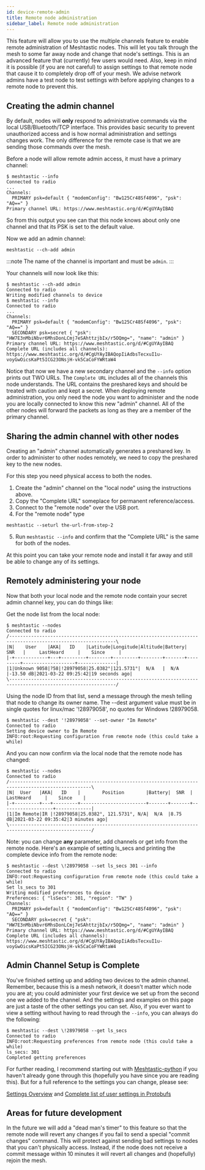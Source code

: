 ```yaml
---
id: device-remote-admin
title: Remote node administration
sidebar_label: Remote node administration
---
```


This feature will allow you to use the multiple channels feature to enable remote administration of Meshtastic nodes. This will let you talk through the mesh to some far away node and change that node's settings. This is an advanced feature that (currently) few users would need. Also, keep in mind it is possible (if you are not careful) to assign settings to that remote node that cause it to completely drop off of your mesh. We advise network admins have a test node to test settings with before applying changes to a remote node to prevent this.

## Creating the admin channel

By default, nodes will **only** respond to administrative commands via the local USB/Bluetooth/TCP interface. This provides basic security to prevent unauthorized access and is how normal administration and settings changes work. The only difference for the remote case is that we are sending those commands over the mesh.

Before a node will allow remote admin access, it must have a primary channel:

```shell title="Expected output"
$ meshtastic --info
Connected to radio
...
Channels:
  PRIMARY psk=default { "modemConfig": "Bw125Cr48Sf4096", "psk": "AQ==" }
Primary channel URL: https://www.meshtastic.org/d/#CgUYAyIBAQ
```

So from this output you see can that this node knows about only one channel and that its PSK is set to the default value.

Now we add an admin channel:

```shell title="Command"
meshtastic --ch-add admin
```

:::note
The name of the channel is important and must be `admin`.
:::

Your channels will now look like this:

```shell title="Expected output"
$ meshtastic --ch-add admin
Connected to radio
Writing modified channels to device
$ meshtastic --info
Connected to radio
...
Channels:
  PRIMARY psk=default { "modemConfig": "Bw125Cr48Sf4096", "psk": "AQ==" }
  SECONDARY psk=secret { "psk": "HW7E3nMbiNbvr6MhsDonLCmj7eSAhttzjbIx/r5OQmg=", "name": "admin" }
Primary channel URL: https://www.meshtastic.org/d/#CgUYAyIBAQ
Complete URL (includes all channels): https://www.meshtastic.org/d/#CgUYAyIBAQopIiAdbsTecxuI1u-voyGwOicsKaPt5ICG23ONsjH-vk5CaCoFYWRtaW4
```

Notice that now we have a new secondary channel and the `--info` option prints out TWO URLs. The `Complete URL` includes all of the channels this node understands. The URL contains the preshared keys and should be treated with caution and kept a secret. When deploying remote administration, you only need the node you want to administer and the node you are locally connected to know this new "admin" channel. All of the other nodes will forward the packets as long as they are a member of the primary channel.

## Sharing the admin channel with other nodes

Creating an "admin" channel automatically generates a preshared key. In order to administer to other nodes remotely, we need to copy the preshared key to the new nodes.

For this step you need physical access to both the nodes.

1. Create the "admin" channel on the "local node" using the instructions above.
2. Copy the "Complete URL" someplace for permanent reference/access.
3. Connect to the "remote node" over the USB port.
4. For the "remote node" type

```shell
meshtastic --seturl the-url-from-step-2
```

5. Run `meshtastic --info` and confirm that the "Complete URL" is the same for both of the nodes.

At this point you can take your remote node and install it far away and still be able to change any of its settings.

## Remotely administering your node

Now that both your local node and the remote node contain your secret admin channel key, you can do things like:

Get the node list from the local node:

```shell title="Expected output"
$ meshtastic --nodes
Connected to radio
/-------------------------------------------------------------------------------------------------------------\
|N|    User    |AKA|   ID    |Latitude|Longitude|Altitude|Battery|   SNR   |     LastHeard     |    Since     |
|-+------------+---+---------+--------+---------+--------+-------+---------+-------------------+--------------|
|1|Unknown 9058|?58|!28979058|25.0382°|121.5731°|  N/A   |  N/A  |-13.50 dB|2021-03-22 09:25:42|19 seconds ago|
\-------------------------------------------------------------------------------------------------------------/
```

Using the node ID from that list, send a message through the mesh telling that node to change its owner name.
The --dest argument value must be in single quotes for linux/mac '!28979058', no quotes for Windows !28979058.

```shell title="Expected output"
$ meshtastic --dest '!28979058' --set-owner "Im Remote"
Connected to radio
Setting device owner to Im Remote
INFO:root:Requesting configuration from remote node (this could take a while)
```

And you can now confirm via the local node that the remote node has changed:

```shell title="Expected output"
$ meshtastic --nodes
Connected to radio
/----------------------------------------------------------------------------------------------------\
|N|  User   |AKA|   ID    |        Position        |Battery|  SNR  |     LastHeard     |    Since    |
|-+---------+---+---------+------------------------+-------+-------+-------------------+-------------|
|1|Im Remote|IR |!28979058|25.0382°, 121.5731°, N/A|  N/A  |8.75 dB|2021-03-22 09:35:42|3 minutes ago|
\----------------------------------------------------------------------------------------------------/
```

Note: you can change **any** parameter, add channels or get info from the remote node. Here's an example of setting ls_secs and printing the complete device info from the remote node:

```shell title="Expected output"
$ meshtastic --dest \!28979058 --set ls_secs 301 --info
Connected to radio
INFO:root:Requesting configuration from remote node (this could take a while)
Set ls_secs to 301
Writing modified preferences to device
Preferences: { "lsSecs": 301, "region": "TW" }
Channels:
  PRIMARY psk=default { "modemConfig": "Bw125Cr48Sf4096", "psk": "AQ==" }
  SECONDARY psk=secret { "psk": "HW7E3nMbiNbvr6MhsDonLCmj7eSAhttzjbIx/r5OQmg=", "name": "admin" }
Primary channel URL: https://www.meshtastic.org/d/#CgUYAyIBAQ
Complete URL (includes all channels): https://www.meshtastic.org/d/#CgUYAyIBAQopIiAdbsTecxuI1u-voyGwOicsKaPt5ICG23ONsjH-vk5CaCoFYWRtaW4
```

## Admin Channel Setup is Complete

You've finished setting up and adding two devices to the admin channel. Remember, because this is a mesh network, it doesn't matter which node you are at; you could administer your first device we set up from the second one we added to the channel. And the settings and examples on this page are just a taste of the other settings you can set. Also, if you ever want to view a setting without having to read through the `--info`, you can always do the following:

```shell title="--get vs. --info"
$ meshtastic --dest \!28979058 --get ls_secs
Connected to radio
INFO:root:Requesting preferences from remote node (this could take a while)
ls_secs: 301
Completed getting preferences
```

For further reading, I recommend starting out with [Meshtastic-python](/docs/software/python/cli/) if you haven't already gone through this (hopefully you have since you are reading this). But for a full reference to the settings you can change, please see:

[Settings Overview](/docs/settings) and
[Complete list of user settings in Protobufs](/docs/development/protobuf-api#radioconfiguserpreferences)

## Areas for future development

In the future we will add a "dead man's timer" to this feature so that the remote node will revert any changes if you fail to send a special "commit changes" command. This will protect against sending bad settings to nodes that you can't physically access. Instead, if the node does not receive a commit message within 10 minutes it will revert all changes and (hopefully) rejoin the mesh.
